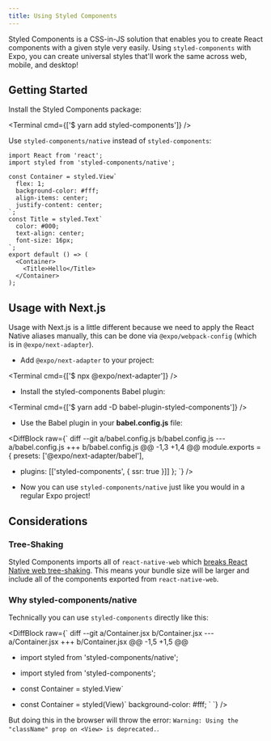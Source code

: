 ```yaml
---
title: Using Styled Components
---
```



Styled Components is a CSS-in-JS solution that enables you to create React components with a given style very easily. Using `styled-components` with Expo, you can create universal styles that'll work the same across web, mobile, and desktop!

## Getting Started

Install the Styled Components package:

<Terminal cmd={['$ yarn add styled-components']} />

Use `styled-components/native` instead of `styled-components`:

```tsx
import React from 'react';
import styled from 'styled-components/native';

const Container = styled.View`
  flex: 1;
  background-color: #fff;
  align-items: center;
  justify-content: center;
`;
const Title = styled.Text`
  color: #000;
  text-align: center;
  font-size: 16px;
`;
export default () => (
  <Container>
    <Title>Hello</Title>
  </Container>
);
```

## Usage with Next.js

Usage with Next.js is a little different because we need to apply the React Native aliases manually, this can be done via `@expo/webpack-config` (which is in `@expo/next-adapter`).

- Add `@expo/next-adapter` to your project:

<Terminal cmd={['$ npx @expo/next-adapter']} />

- Install the styled-components Babel plugin:

<Terminal cmd={['$ yarn add -D babel-plugin-styled-components']} />

- Use the Babel plugin in your **babel.config.js** file:

<DiffBlock raw={`
diff --git a/babel.config.js b/babel.config.js
--- a/babel.config.js
+++ b/babel.config.js
@@ -1,3 +1,4 @@
  module.exports = {
    presets: ['@expo/next-adapter/babel'],
+   plugins: [['styled-components', { ssr: true }]]
  };
`} />

- Now you can use `styled-components/native` just like you would in a regular Expo project!

## Considerations

### Tree-Shaking

Styled Components imports all of `react-native-web` which [breaks React Native web tree-shaking](https://github.com/styled-components/styled-components/pull/2797#issuecomment-574955289). This means your bundle size will be larger and include all of the components exported from `react-native-web`.

### Why styled-components/native

Technically you can use `styled-components` directly like this:

<DiffBlock raw={`
diff --git a/Container.jsx b/Container.jsx
--- a/Container.jsx
+++ b/Container.jsx
@@ -1,5 +1,5 @@
- import styled from 'styled-components/native';
+ import styled from 'styled-components';
  
- const Container = styled.View\`
+ const Container = styled(View)\`
    background-color: #fff;
  \`
`} />

But doing this in the browser will throw the error: `Warning: Using the "className" prop on <View> is deprecated.`.
